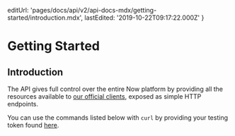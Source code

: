 
  editUrl: 'pages/docs/api/v2/api-docs-mdx/getting-started/introduction.mdx',
  lastEdited: '2019-10-22T09:17:22.000Z'
}

# Getting Started

## Introduction

The <Now color="#000" /> API gives full control over the entire Now platform by providing all the resources available to [our official clients](/download), exposed as simple HTTP endpoints.

You can use the commands listed below with `curl` by providing your testing token found [here](/account/tokens).

<br/>
<br/>
<br/>
